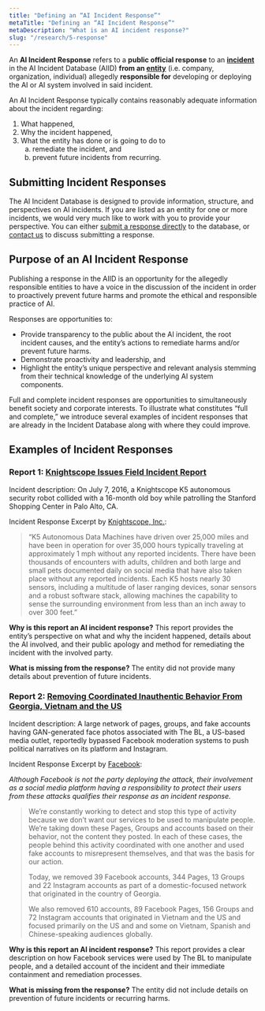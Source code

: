 ```yaml
---
title: "Defining an “AI Incident Response”"
metaTitle: "Defining an “AI Incident Response”"
metaDescription: "What is an AI incident response?"
slug: "/research/5-response"
---
```


An **AI Incident Response** refers to a **public official response** to an **[incident](/research/1-criteria)** in the AI Incident Database (AIID) **from an [entity](/entities)** (i.e. company, organization, individual) allegedly **responsible for** developing or deploying the AI or AI system involved in said incident.

An AI Incident Response typically contains reasonably adequate information about the incident regarding:

1. What happened,
2. Why the incident happened,
3. What the entity has done or is going to do to
   <ol style={{ marginLeft: '2em' }} type="a">
      <li>remediate the incident, and</li>
      <li>prevent future incidents from recurring.</li>
   </ol>

## Submitting Incident Responses

The AI Incident Database is designed to provide information, structure, and perspectives on AI incidents. If you are listed as an entity for one or more incidents, we would very much like to work with you to provide your perspective. You can either [submit a response directly](#todo) to the database, or [contact us](/contact) to discuss submitting a response.

## Purpose of an AI Incident Response

Publishing a response in the AIID is an opportunity for the allegedly responsible entities to have a voice in the discussion of the incident in order to proactively prevent future harms and promote the ethical and responsible practice of AI.

Responses are opportunities to:

- Provide transparency to the public about the AI incident, the root incident causes, and the entity’s actions to remediate harms and/or prevent future harms.
- Demonstrate proactivity and leadership, and
- Highlight the entity’s unique perspective and relevant analysis stemming from their technical knowledge of the underlying AI system components.

Full and complete incident responses are opportunities to simultaneously benefit society and corporate interests. To illustrate what constitutes “full and complete,” we introduce several examples of incident responses that are already in the Incident Database along with where they could improve.

## Examples of Incident Responses

### Report 1: [Knightscope Issues Field Incident Report](/cite/51#r1765)

Incident description: On July 7, 2016, a Knightscope K5 autonomous security robot collided with a 16-month old boy while patrolling the Stanford Shopping Center in Palo Alto, CA.

Incident Response Excerpt by [Knightscope, Inc.](/entities/knightscope):

> “K5 Autonomous Data Machines have driven over 25,000 miles and have been in operation for over 35,000 hours typically traveling at approximately 1 mph without any reported incidents. There have been thousands of encounters with adults, children and both large and small pets documented daily on social media that have also taken place without any reported incidents. Each K5 hosts nearly 30 sensors, including a multitude of laser ranging devices, sonar sensors and a robust software stack, allowing machines the capability to sense the surrounding environment from less than an inch away to over 300 feet.”

**Why is this report an AI incident response?** This report provides the entity’s perspective on what and why the incident happened, details about the AI involved, and their public apology and method for remediating the incident with the involved party.

**What is missing from the response?** The entity did not provide many details about prevention of future incidents.

### Report 2: [Removing Coordinated Inauthentic Behavior From Georgia, Vietnam and the US](/cite/324#r2002)

Incident description: A large network of pages, groups, and fake accounts having GAN-generated face photos associated with The BL, a US-based media outlet, reportedly bypassed Facebook moderation systems to push political narratives on its platform and Instagram.

Incident Response Excerpt by [Facebook](/entities/facebook):

*Although Facebook is not the party deploying the attack, their involvement as a social media platform having a responsibility to protect their users from these attacks qualifies their response as an incident response.*

> We’re constantly working to detect and stop this type of activity because we don’t want our services to be used to manipulate people. We’re taking down these Pages, Groups and accounts based on their behavior, not the content they posted. In each of these cases, the people behind this activity coordinated with one another and used fake accounts to misrepresent themselves, and that was the basis for our action.
>
> Today, we removed 39 Facebook accounts, 344 Pages, 13 Groups and 22 Instagram accounts as part of a domestic-focused network that originated in the country of Georgia.
>
> We also removed 610 accounts, 89 Facebook Pages, 156 Groups and 72 Instagram accounts that originated in Vietnam and the US and focused primarily on the US and and some on Vietnam, Spanish and Chinese-speaking audiences globally.

**Why is this report an AI incident response?** This report provides a clear description on how Facebook services were used by The BL to manipulate people, and a detailed account of the incident and their immediate containment and remediation processes.

**What is missing from the response?** The entity did not include details on prevention of future incidents or recurring harms.
